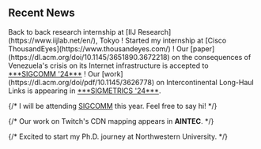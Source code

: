 ## Recent News

<NewsItem date="Aug. 2024">
  Back to back research internship at [IIJ Research](https://www.iijlab.net/en/), Tokyo !    
</NewsItem>

<NewsItem date="May. 2024">
  Started my internship at [Cisco ThousandEyes](https://www.thousandeyes.com/) !  
</NewsItem>

<NewsItem date="May. 2024">
  Our [paper](https://dl.acm.org/doi/10.1145/3651890.3672218) on the consequences of Venezuela's crisis on its Internet infrastructure is accepted to <u>***SIGCOMM '24***</u> !   
</NewsItem>

<NewsItem date="Oct. 2023">
  Our [work](https://dl.acm.org/doi/pdf/10.1145/3626778) on Intercontinental Long-Haul Links is appearing in <u>***SIGMETRICS '24***</u>. 
</NewsItem>

{/* <NewsItem date="Sep. 2023">
  I will be attending [SIGCOMM](https://example.com) this year. Feel free to say hi!
</NewsItem> */}

{/* <NewsItem date="Dec. 2022">
  Our work on Twitch's CDN mapping appears in **AINTEC**.
</NewsItem> */}

{/* <NewsItem date="Sep. 2022">
  Excited to start my Ph.D. journey at Northwestern University.
</NewsItem> */}